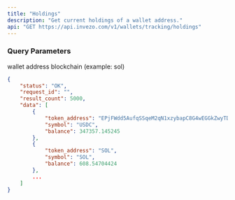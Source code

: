 ```yaml
---
title: "Holdings"
description: "Get current holdings of a wallet address."
api: "GET https://api.invezo.com/v1/wallets/tracking/holdings"
---
```


### Query Parameters

<ParamField query="address" type="string">
  wallet address
</ParamField>

<ParamField query="chain" type="string">
  blockchain (example: sol)
</ParamField>

<ResponseExample>

```json Response
{
    "status": "OK",
    "request_id": "",
    "result_count": 5000,
    "data": [
        {
            "token_address": "EPjFWdd5AufqSSqeM2qN1xzybapC8G4wEGGkZwyTDt1v",
            "symbol": "USDC",
            "balance": 347357.145245
        },
        {
            "token_address": "SOL",
            "symbol": "SOL",
            "balance": 608.54704424
        },
        ...
    ]
}
```

</ResponseExample>
